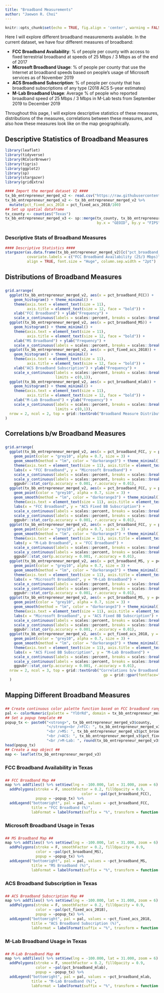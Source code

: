 ```yaml
---
title: "Broadband Measurements"
author: "Jaewon R. Choi"
---
```


```r
knitr::opts_chunk$set(echo = TRUE, fig.align = 'center', warning = FALSE, message = FALSE)
```

Here I will explore different broadband measurements available. In the current dataset, we have four different measures of broadband:

* **FCC Broadband Availability**: % of people per county with access to fixed terrestrial broadband at speeds of 25 Mbps / 3 Mbps as of the end of 2017
* **Microsoft Broadband Usage**: % of people per county that use the Internet at broadband speeds based on people's usage of Microsoft services as of November 2019
* **ACS Broadband Subscription**: % of people per county that has broadband subscriptions of any type (2018 ACS 5-year estimates)
* **M-Lab Broadband Usage**: Average % of people who reported broadband speed of 25 Mbps / 3 Mbps in M-Lab tests from September 2019 to December 2019

Throughout this page, I will explore descriptive statistics of these measures, distributions of the measures, correlations between these measures, and also how these measures look like on the map geographically.

## Descriptive Statistics of Broadband Measures

```r
library(leaflet)
library(tidyverse)
library(RColorBrewer)
library(tigris)
library(ggplot2)
library(sp)
library(stargazer)
library(gridExtra)

#### Import the merged dataset V2 ####
tx_bb_entrepreneur_merged_v2 <- read.csv("https://raw.githubusercontent.com/jwroycechoi/broadband-entrepreneurship/master/Datasets/Broadband-Entrepreneurship-TX-merged_v2.csv")
tx_bb_entrepreneur_merged_v2 <- tx_bb_entrepreneur_merged_v2 %>% 
  mutate(pct_fixed_acs_2018 = pct_fixed_acs_2018/100)
## Set up spatial dataframe
tx_county <- counties("Texas")
tx_bb_entrepreneur_merged_v3 <- sp::merge(tx_county, tx_bb_entrepreneur_merged_v2,
                                          by.x = "GEOID", by.y = "FIPS")
```

<div style="margin-bottom:30px;">
</div>

### Descriptive Stats of Broadband Measures

```r
#### Descriptive Statistics ####
stargazer(as.data.frame(tx_bb_entrepreneur_merged_v2)[c("pct_broadband_FCC","pct_broadband_MS","pct_fixed_acs_2018","pct_broadband_mlab")],
          covariate.labels = c("FCC Broadband Availability (25/3 Mbps)","Microsoft Broadband (25/3)","ACS Fixed Subscription Level","M-Lab Broadband Test (25/3)"), type = "html",
          align = TRUE, font.size = "Huge", column.sep.width = "2pt")
```

<div style="margin-bottom:30px;">
</div>

## Distributions of Broadband Measures

<div style="margin-bottom:25px;">
</div>

```r
grid.arrange(
  ggplot(tx_bb_entrepreneur_merged_v2, aes(x = pct_broadband_FCC)) + 
    geom_histogram() + theme_minimal() + 
    theme(axis.text = element_text(size = 11),
          axis.title = element_text(size = 12, face = "bold")) + 
    xlab("FCC Broadband") + ylab("Frequency") +
    scale_x_continuous(labels = scales::percent, breaks = scales::breaks_pretty()),
  ggplot(tx_bb_entrepreneur_merged_v2, aes(x = pct_broadband_MS)) + 
    geom_histogram() + theme_minimal() + 
    theme(axis.text = element_text(size = 11),
          axis.title = element_text(size = 12, face = "bold")) + 
    xlab("MS Broadband") + ylab("Frequency") +
    scale_x_continuous(labels = scales::percent, breaks = scales::breaks_pretty()),
  ggplot(tx_bb_entrepreneur_merged_v2, aes(x = pct_fixed_acs_2018)) + 
    geom_histogram() + theme_minimal() + 
    theme(axis.text = element_text(size = 11),
          axis.title = element_text(size = 12, face = "bold")) + 
    xlab("ACS Broadband Subscription") + ylab("Frequency") +
    scale_x_continuous(labels = scales::percent, breaks = scales::breaks_pretty(),
                       limits = c(0,1)),
  ggplot(tx_bb_entrepreneur_merged_v2, aes(x = pct_broadband_mlab)) + 
    geom_histogram() + theme_minimal() + 
    theme(axis.text = element_text(size = 11),
          axis.title = element_text(size = 12, face = "bold")) + 
    xlab("M-Lab Broadband") + ylab("Frequency") +
    scale_x_continuous(labels = scales::percent, breaks = scales::breaks_pretty(),
                       limits = c(0,1)),
  nrow = 2, ncol = 2, top = grid::textGrob("Broadband Measure Distribution", gp = grid::gpar(fontface="bold",fontsize=14))
)
```

<div style="margin-bottom:30px;">
</div>

## Correlations b/w Broadband Measures

<div style="margin-bottom:25px;">
</div>

```r
grid.arrange(
  ggplot(tx_bb_entrepreneur_merged_v2, aes(x = pct_broadband_FCC, y = pct_broadband_MS)) + 
    geom_point(color = "grey10", alpha = 0.7, size = 3) + 
    geom_smooth(method = "lm", color = "darkorange3") + theme_minimal() + 
    theme(axis.text = element_text(size = 11), axis.title = element_text(size = 12, face = "bold")) +
    labs(x = "FCC Broadband", y = "Microsoft Broadband") +
    scale_x_continuous(labels = scales::percent, breaks = scales::breaks_pretty()) +
    scale_y_continuous(labels = scales::percent, breaks = scales::breaks_pretty()) +
    ggpubr::stat_cor(p.accuracy = 0.001, r.accuracy = 0.01),
  ggplot(tx_bb_entrepreneur_merged_v2, aes(x = pct_broadband_FCC, y = pct_fixed_acs_2018)) +
    geom_point(color = "grey10", alpha = 0.7, size = 3) + 
    geom_smooth(method = "lm", color = "darkorange3") + theme_minimal() +
    theme(axis.text = element_text(size = 11), axis.title = element_text(size = 12, face = "bold")) +
    labs(x = "FCC Broadband", y = "ACS Fixed BB Subscription") +
    scale_x_continuous(labels = scales::percent, breaks = scales::breaks_pretty()) +
    scale_y_continuous(labels = scales::percent, breaks = scales::breaks_pretty()) +
    ggpubr::stat_cor(p.accuracy = 0.001, r.accuracy = 0.01),
  ggplot(tx_bb_entrepreneur_merged_v2, aes(x = pct_broadband_FCC, y = pct_broadband_mlab)) +
    geom_point(color = "grey10", alpha = 0.7, size = 3) + 
    geom_smooth(method = "lm", color = "darkorange3") + theme_minimal() +
    theme(axis.text = element_text(size = 11), axis.title = element_text(size = 12, face = "bold")) +
    labs(y = "M-Lab Broadband", x = "FCC Broadband") +
    scale_x_continuous(labels = scales::percent, breaks = scales::breaks_pretty()) +
    scale_y_continuous(labels = scales::percent, breaks = scales::breaks_pretty()) +
    ggpubr::stat_cor(p.accuracy = 0.001, r.accuracy = 0.01),
  ggplot(tx_bb_entrepreneur_merged_v2, aes(x = pct_broadband_MS, y = pct_broadband_mlab)) + 
    geom_point(color = "grey10", alpha = 0.7, size = 3) + 
    geom_smooth(method = "lm", color = "darkorange3") + theme_minimal() +
    theme(axis.text = element_text(size = 11), axis.title = element_text(size = 12, face = "bold")) +
    labs(x = "Microsoft Broadband", y = "M-Lab Broadband") +
    scale_x_continuous(labels = scales::percent, breaks = scales::breaks_pretty()) +
    scale_y_continuous(labels = scales::percent, breaks = scales::breaks_pretty()) +
    ggpubr::stat_cor(p.accuracy = 0.001, r.accuracy = 0.01),
  ggplot(tx_bb_entrepreneur_merged_v2, aes(x = pct_broadband_MS, y = pct_fixed_acs_2018)) + 
    geom_point(color = "grey10", alpha = 0.7, size = 3) + 
    geom_smooth(method = "lm", color = "darkorange3") + theme_minimal() +
    theme(axis.text = element_text(size = 11), axis.title = element_text(size = 12, face = "bold")) +
    labs(x = "Microsoft Broadband", y = "ACS Fixed BB Subscription") +
    scale_x_continuous(labels = scales::percent, breaks = scales::breaks_pretty()) +
    scale_y_continuous(labels = scales::percent, breaks = scales::breaks_pretty()) +
    ggpubr::stat_cor(p.accuracy = 0.001, r.accuracy = 0.01),
  ggplot(tx_bb_entrepreneur_merged_v2, aes(x = pct_fixed_acs_2018, y = pct_broadband_mlab)) +
    geom_point(color = "grey10", alpha = 0.7, size = 3) + 
    geom_smooth(method = "lm", color = "darkorange3") + theme_minimal() +
    theme(axis.text = element_text(size = 11), axis.title = element_text(size = 12, face = "bold")) +
    labs(x = "ACS Fixed BB Subscription", y = "M-Lab Broadband") +
    scale_x_continuous(labels = scales::percent, breaks = scales::breaks_pretty()) +
    scale_y_continuous(labels = scales::percent, breaks = scales::breaks_pretty()) +
    ggpubr::stat_cor(p.accuracy = 0.001, r.accuracy = 0.01),
  nrow = 2, ncol = 3, top = grid::textGrob("Correlations b/w Broadband Measures",
                                             gp = grid::gpar(fontface="bold",fontsize=14))
  )

```
<div style="margin-bottom:30px;">
</div>

## Mapping Different Broadband Measures

<div style="margin-bottom:25px;">
</div>

```r
## Create continuous color palette function based on FCC broadband range (0~1) ##
pal <- colorNumeric(palette = "YlOrRd", domain = tx_bb_entrepreneur_merged_v2$pct_broadband_FCC)
## Set a popup template ##
popup_tx <- paste0("<strong>", tx_bb_entrepreneur_merged_v3$county,
                   "</strong><br />FCC: ", tx_bb_entrepreneur_merged_v3$pct_broadband_FCC*100, "%",
                   "<br />MS: ", tx_bb_entrepreneur_merged_v3$pct_broadband_MS*100, "%",
                   "<br />ACS: ", tx_bb_entrepreneur_merged_v3$pct_fixed_acs_2018*100, "%",
                   "<br />M-Lab: ", round(tx_bb_entrepreneur_merged_v3$pct_broadband_mlab*100, digits = 1), "%")
head(popup_tx)
## Create a map object ##
map <- leaflet(tx_bb_entrepreneur_merged_v3)
```

<div style="margin-bottom:25px;">
</div>

### FCC Broadband Availability in Texas

<div style="margin-bottom:25px;">
</div>

```r
## FCC Broadband Map ##
map %>% addTiles() %>% setView(lng = -100.000, lat = 31.000, zoom = 6) %>% 
  addPolygons(stroke = F, smoothFactor = 0.2, fillOpacity = 0.9,
                                   color = ~pal(pct_broadband_FCC),
              popup = ~popup_tx) %>% 
  addLegend("bottomright", pal = pal, values = ~pct_broadband_FCC,
            title = "FCC Broadband (%)",
            labFormat = labelFormat(suffix = "%", transform = function(x) 100*x), na.label = "N/A", opacity = 1)
```

<div style="margin-bottom:25px;">
</div>

### Microsoft Broadband Usage in Texas

<div style="margin-bottom:25px;">
</div>

```r
## MS Broadband Map ##
map %>% addTiles() %>% setView(lng = -100.000, lat = 31.000, zoom = 6) %>% 
  addPolygons(stroke = F, smoothFactor = 0.2, fillOpacity = 0.9,
              color = ~pal(pct_broadband_MS),
              popup = ~popup_tx) %>% 
  addLegend("bottomright", pal = pal, values = ~pct_broadband_MS,
            title = "MS Broadband (%)",
            labFormat = labelFormat(suffix = "%", transform = function(x) 100*x), na.label = "N/A", opacity = 1)
```

<div style="margin-bottom:25px;">
</div>

### ACS Broadband Subscription in Texas

<div style="margin-bottom:25px;">
</div>

```r
## ACS Broadband Subscription Map ##
map %>% addTiles() %>% setView(lng = -100.000, lat = 31.000, zoom = 6) %>% 
  addPolygons(stroke = F, smoothFactor = 0.2, fillOpacity = 0.9,
              color = ~pal(pct_fixed_acs_2018),
              popup = ~popup_tx) %>% 
  addLegend("bottomright", pal = pal, values = ~pct_fixed_acs_2018,
            title = "ACS Broadband Subscription (%)",
            labFormat = labelFormat(suffix = "%", transform = function(x) 100*x), na.label = "N/A", opacity = 1)
```

<div style="margin-bottom:25px;">
</div>

### M-Lab Broadband Usage in Texas

<div style="margin-bottom:25px;">
</div>

```r
## M-Lab Broadband Map ##
map %>% addTiles() %>% setView(lng = -100.000, lat = 31.000, zoom = 6) %>% 
  addPolygons(stroke = F, smoothFactor = 0.2, fillOpacity = 0.9,
              color = ~pal(pct_broadband_mlab),
              popup = ~popup_tx) %>% 
  addLegend("bottomright", pal = pal, values = ~pct_broadband_mlab,
            title = "M-Lab Broadband (%)",
            labFormat = labelFormat(suffix = "%", transform = function(x) 100*x), na.label = "N/A", opacity = 1)
```


